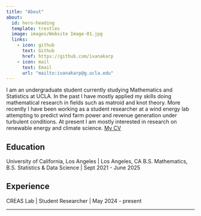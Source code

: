 ```yaml
---
title: "About"
about:
  id: hero-heading
  template: trestles
  image: images/Website Image-01.jpg
  links:
    - icon: github
      text: Github
      href: https://github.com/ivanakarp
    - icon: mail
      text: Email
      url: "mailto:ivanakarp@g.ucla.edu"
---
```



:::{#hero-heading}

I am an undergraduate student currently studying Mathematics and Statistics at UCLA. In the past I have mostly applied my skills doing mathematical research in fields such as matroid and knot theory. More recently I have been working as a student researcher at a wind energy lab attempting to predict wind farm power and revenue generation under turbulent conditions. At present I am mostly interested in research on renewable energy and climate science. [My CV](/CV.pdf)

## Education

University of California, Los Angeles | Los Angeles, CA
B.S. Mathematics, B.S. Statistics & Data Science | Sept 2021 - June 2025

## Experience

CREAS Lab | Student Researcher | May 2024 - present


:::
---
